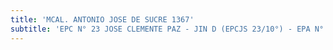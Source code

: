 ```yaml
---
title: 'MCAL. ANTONIO JOSE DE SUCRE 1367'
subtitle: 'EPC N° 23 JOSE CLEMENTE PAZ - JIN D (EPCJS 23/10°) - EPA N° 23 JOSE CLEMENTE PAZ'
---
```


#
